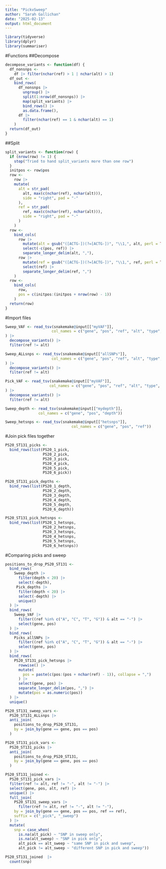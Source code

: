 ```yaml
---
title: "PickvSweep"
author: "Sarah Gallichan"
date: "2025-02-13"
output: html_document
---
```


```r
library(tidyverse)
library(dplyr)
library(summariser)
```

#Functions
##Decompose
```r
decompose_variants <- function(df) {
  df_nonsnps <-
    df |> filter(nchar(ref) > 1 | nchar(alt) > 1)
  df_out <-
    bind_rows(
      df_nonsnps |>
        ungroup() |>
        split(1:nrow(df_nonsnps)) |>
        map(split_variants) |>
        bind_rows() |>
        as.data.frame(),
      df |>
        filter(nchar(ref) == 1 & nchar(alt) == 1)
    )
  return(df_out)
}
```
##Split
```r
split_variants <- function(row) {
  if (nrow(row) != 1) {
    stop("Tried to hand split_variants more than one row")
  }
  initpos <- row$pos
  row <-
    row |>
    mutate(
      alt = str_pad(
        alt, max(c(nchar(ref), nchar(alt))),
        side = "right", pad = "-"
      ),
      ref = str_pad(
        ref, max(c(nchar(ref), nchar(alt))),
        side = "right", pad = "-"
      )
    )
  row <-
    bind_cols(
      row |>
        mutate(alt = gsub("([ACTG-])(?=[ACTG-])", "\\1,", alt, perl = TRUE)) |>
        select(-c(pos, ref)) |>
        separate_longer_delim(alt, ","),
      row |>
        mutate(ref = gsub("([ACTG-])(?=[ACTG-])", "\\1,", ref, perl = TRUE)) |>
        select(ref) |>
        separate_longer_delim(ref, ",")
    )
  row <-
    bind_cols(
      row,
      pos = c(initpos:(initpos + nrow(row) - 1))
    )
  return(row)
}
```

#Import files
```r
Sweep_VAF <- read_tsv(snakemake@input[["myVAF"]],
                     col_names = c("gene", "pos", "ref", "alt", "type", "VAF", "AO", "RO", "DP")
) |>
  decompose_variants() |>
  filter(ref != alt)

Sweep_ALLsnps <- read_tsv(snakemake@input[["allSNPs"]],
                     col_names = c("gene", "pos", "ref", "alt", "type", "VAF", "AO", "RO", "DP")
) |>
  decompose_variants() |>
  filter(ref != alt)

Pick_VAF <- read_tsv(snakemake@input[["myVAF"]],
                    col_names = c("gene", "pos", "ref", "alt", "type", "VAF", "AO", "RO", "DP")
) |>
  decompose_variants() |>
  filter(ref != alt)

Sweep_depth <- read_tsv(snakemake@input[["mydepth"]], 
               col_names = c("gene", "pos", "depth"))

Sweep_hetsnps <- read_tsv(snakemake@input[["hetsnps"]], 
                              col_names = c("gene", "pos", "ref"))
```

#Join pick files together
```r
PS20_ST131_picks <- 
  bind_rows(list(PS20_1_pick,
                 PS20_2_pick,
                 PS20_3_pick,
                 PS20_4_pick,
                 PS20_5_pick,
                 PS20_6_pick))

PS20_ST131_pick_depths <- 
  bind_rows(list(PS20_1_depth,
                 PS20_2_depth,
                 PS20_3_depth,
                 PS20_4_depth,
                 PS20_5_depth,
                 PS20_6_depth))

PS20_ST131_pick_hetsnps <- 
  bind_rows(list(PS20_1_hetsnps,
                 PS20_2_hetsnps,
                 PS20_3_hetsnps,
                 PS20_4_hetsnps,
                 PS20_5_hetsnps,
                 PS20_6_hetsnps))
```

#Comparing picks and sweep
```r
positions_to_drop_PS20_ST131 <-
  bind_rows(
    Sweep_depth |>
      filter(depth < 20) |>
      select(-depth),
     Pick_depths |>
      filter(depth < 20) |>
      select(-depth) |>
      unique()
  ) |>
  bind_rows(
    Sweep_VAF |>
      filter((ref %in% c("A", "C", "T", "G")) & alt == "-") |>
      select(gene, pos)
  ) |>
  bind_rows(
    Picks_allSNPs |>
      filter((ref %in% c("A", "C", "T", "G")) & alt == "-") |>
      select(gene, pos)
  ) |>
  bind_rows(
    PS20_ST131_pick_hetsnps |>
      rowwise() |>
      mutate(
        pos = paste(c(pos:(pos + nchar(ref) - 1)), collapse = ",")
      ) |>
      select(gene, pos) |>
      separate_longer_delim(pos, ",") |>
      mutate(pos = as.numeric(pos))
  ) |>
  unique()

PS20_ST131_sweep_vars <-
  PS20_ST131_ALLsnps |>
  anti_join(
    positions_to_drop_PS20_ST131,
    by = join_by(gene == gene, pos == pos)
  )

PS20_ST131_pick_vars <-
  PS20_ST131_picks |>
  anti_join(
    positions_to_drop_PS20_ST131,
    by = join_by(gene == gene, pos == pos)
  )

PS20_ST131_joined <-
  PS20_ST131_pick_vars |>
  filter(ref != alt, ref != "-", alt != "-") |>
  select(gene, pos, alt, ref) |>
  unique() |>
  full_join(
    PS20_ST131_sweep_vars |>
      filter(ref != alt, ref != "-", alt != "-"),
    by = join_by(gene == gene, pos == pos, ref == ref),
    suffix = c("_pick", "_sweep")
  ) |>
  mutate(
    snp = case_when(
      is.na(alt_pick) ~ "SNP in sweep only",
      is.na(alt_sweep) ~ "SNP in pick only",
      alt_pick == alt_sweep ~ "same SNP in pick and sweep",
      alt_pick != alt_sweep ~ "different SNP in pick and sweep"))

PS20_ST131_joined  |>
  count(snp)
```